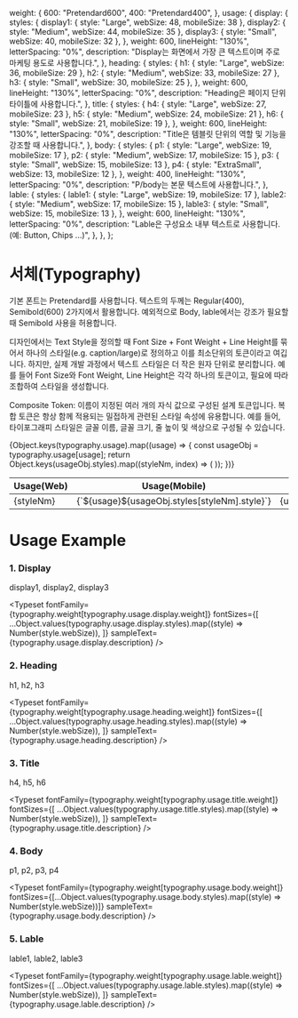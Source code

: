 
  weight: {
    600: "Pretendard600",
    400: "Pretendard400",
  },
  usage: {
    display: {
      styles: {
        display1: { style: "Large", webSize: 48, mobileSize: 38 },
        display2: { style: "Medium", webSize: 44, mobileSize: 35 },
        display3: { style: "Small", webSize: 40, mobileSize: 32 },
      },
      weight: 600,
      lineHeight: "130%",
      letterSpacing: "0%",
      description: "Display는 화면에서 가장 큰 텍스트이며 주로 마케팅 용도로 사용합니다.",
    },
    heading: {
      styles: {
        h1: { style: "Large", webSize: 36, mobileSize: 29 },
        h2: { style: "Medium", webSize: 33, mobileSize: 27 },
        h3: { style: "Small", webSize: 30, mobileSize: 25 },
      },
      weight: 600,
      lineHeight: "130%",
      letterSpacing: "0%",
      description: "Heading은 페이지 단위 타이틀에 사용합니다.",
    },
    title: {
      styles: {
        h4: { style: "Large", webSize: 27, mobileSize: 23 },
        h5: { style: "Medium", webSize: 24, mobileSize: 21 },
        h6: { style: "Small", webSize: 21, mobileSize: 19 },
      },
      weight: 600,
      lineHeight: "130%",
      letterSpacing: "0%",
      description: "Title은 템블릿 단위의 역할 및 기능을 강조할 때 사용합니다.",
    },
    body: {
      styles: {
        p1: { style: "Large", webSize: 19, mobileSize: 17 },
        p2: { style: "Medium", webSize: 17, mobileSize: 15 },
        p3: { style: "Small", webSize: 15, mobileSize: 13 },
        p4: { style: "ExtraSmall", webSize: 13, mobileSize: 12 },
      },
      weight: 400,
      lineHeight: "130%",
      letterSpacing: "0%",
      description: "P/body는 본문 텍스트에 사용합니다.",
    },
    lable: {
      styles: {
        lable1: { style: "Large", webSize: 19, mobileSize: 17 },
        lable2: { style: "Medium", webSize: 17, mobileSize: 15 },
        lable3: { style: "Small", webSize: 15, mobileSize: 13 },
      },
      weight: 600,
      lineHeight: "130%",
      letterSpacing: "0%",
      description: "Lable은 구성요소 내부 텍스트로 사용합니다. (예: Button, Chips ...)",
    },
  },
};

<Meta title="Design System/Guide/Typography" />

# 서체(Typography)

<p>
  기본 폰트는 Pretendard를 사용합니다. 텍스트의 두께는 Regular(400), Semibold(600) 2가지에서
  활용합니다. 예외적으로 Body, lable에서는 강조가 필요할 때 Semibold 사용을 허용합니다.
</p>
<p>
  디자인에서는 Text Style을 정의할 때 Font Size + Font Weight + Line Height를 묶어서 하나의
  스타일(e.g. caption/large)로 정의하고 이를 최소단위의 토큰이라고 여깁니다. 하지만, 실제 개발
  과정에서 텍스트 스타일은 더 작은 원자 단위로 분리합니다. 예를 들어 Font Size와 Font Weight, Line
  Height은 각각 하나의 토큰이고, 필요에 따라 조합하여 스타일을 생성합니다.
</p>
<p>
  Composite Token: 이름이 지정된 여러 개의 자식 값으로 구성된 설계 토큰입니다. 복합 토큰은 항상 함께
  적용되는 밀접하게 관련된 스타일 속성에 유용합니다. 예를 들어, 타이포그래피 스타일은 글꼴 이름,
  글꼴 크기, 줄 높이 및 색상으로 구성될 수 있습니다.
</p>

<table style={{ width: "100%", margin: "40px 0" }}>
  <thead>
    <tr style={{ backgroundColor: color.surface.tertiary, color: color.text.secondary }}>
      <th>Usage(Web)</th>
      <th>Usage(Mobile)</th>
      <th>Style</th>
      <th>Web Size</th>
      <th>Mobile Size</th>
      <th>Weight</th>
      <th>Line Height</th>
      <th>Letter spacing</th>
      <th>Description</th>
    </tr>
  </thead>
  <tbody>
    {Object.keys(typography.usage).map((usage) => {
      const usageObj = typography.usage[usage];
      return Object.keys(usageObj.styles).map((styleNm, index) => (
        <tr key={`${usage}-${index}`} style={{ backgroundColor: color.surface.primary }}>
          <td>{styleNm}</td>
          <td>{`${usage}${usageObj.styles[styleNm].style}`}</td>
          <td>{usageObj.styles[styleNm].style}</td>
          <td>{usageObj.styles[styleNm].webSize}</td>
          <td>{usageObj.styles[styleNm].mobileSize}</td>
          <td>{usageObj.weight}</td>
          <td>{usageObj.lineHeight}</td>
          <td>{usageObj.letterSpacing}</td>
          <td>{usageObj.description}</td>
        </tr>
      ));
    })}
  </tbody>
</table>

# Usage Example

### 1. Display

<p>display1, display2, display3</p>

<Typeset
  fontFamily={typography.weight[typography.usage.display.weight]}
  fontSizes={[
    ...Object.values(typography.usage.display.styles).map((style) => Number(style.webSize)),
  ]}
  sampleText={typography.usage.display.description}
/>

### 2. Heading

<p>h1, h2, h3</p>

<Typeset
  fontFamily={typography.weight[typography.usage.heading.weight]}
  fontSizes={[
    ...Object.values(typography.usage.heading.styles).map((style) => Number(style.webSize)),
  ]}
  sampleText={typography.usage.heading.description}
/>

### 3. Title

<p>h4, h5, h6</p>

<Typeset
  fontFamily={typography.weight[typography.usage.title.weight]}
  fontSizes={[
    ...Object.values(typography.usage.title.styles).map((style) => Number(style.webSize)),
  ]}
  sampleText={typography.usage.title.description}
/>

### 4. Body

<p>p1, p2, p3, p4</p>

<Typeset
  fontFamily={typography.weight[typography.usage.body.weight]}
  fontSizes={[...Object.values(typography.usage.body.styles).map((style) => Number(style.webSize))]}
  sampleText={typography.usage.body.description}
/>

### 5. Lable

<p>lable1, lable2, lable3</p>

<Typeset
  fontFamily={typography.weight[typography.usage.lable.weight]}
  fontSizes={[
    ...Object.values(typography.usage.lable.styles).map((style) => Number(style.webSize)),
  ]}
  sampleText={typography.usage.lable.description}
/>
